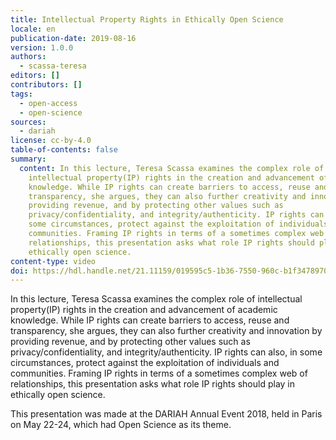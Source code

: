 ```yaml
---
title: Intellectual Property Rights in Ethically Open Science
locale: en
publication-date: 2019-08-16
version: 1.0.0
authors:
  - scassa-teresa
editors: []
contributors: []
tags:
  - open-access
  - open-science
sources:
  - dariah
license: cc-by-4.0
table-of-contents: false
summary:
  content: In this lecture, Teresa Scassa examines the complex role of
    intellectual property(IP) rights in the creation and advancement of academic
    knowledge. While IP rights can create barriers to access, reuse and
    transparency, she argues, they can also further creativity and innovation by
    providing revenue, and by protecting other values such as
    privacy/confidentiality, and integrity/authenticity. IP rights can also, in
    some circumstances, protect against the exploitation of individuals and
    communities. Framing IP rights in terms of a sometimes complex web of
    relationships, this presentation asks what role IP rights should play in
    ethically open science.
content-type: video
doi: https://hdl.handle.net/21.11159/019595c5-1b36-7550-960c-b1f3478970f1
---
```

In this lecture, Teresa Scassa examines the complex role of intellectual property(IP) rights in the creation and advancement of academic knowledge. While IP rights can create barriers to access, reuse and transparency, she argues, they can also further creativity and innovation by providing revenue, and by protecting other values such as privacy/confidentiality, and integrity/authenticity. IP rights can also, in some circumstances, protect against the exploitation of individuals and communities. Framing IP rights in terms of a sometimes complex web of relationships, this presentation asks what role IP rights should play in ethically open science.

This presentation was made at the DARIAH Annual Event 2018, held in Paris on May 22-24, which had Open Science as its theme.

<VideoCard provider="youtube" id="Udly8zTIhL0" title="Intellectual Property Rights in Ethically Open Science" src="/assets/content/assets/en/resources/hosted/intellectual-property-rights-in-ethically-open-science/teresa-scassa.png" />
